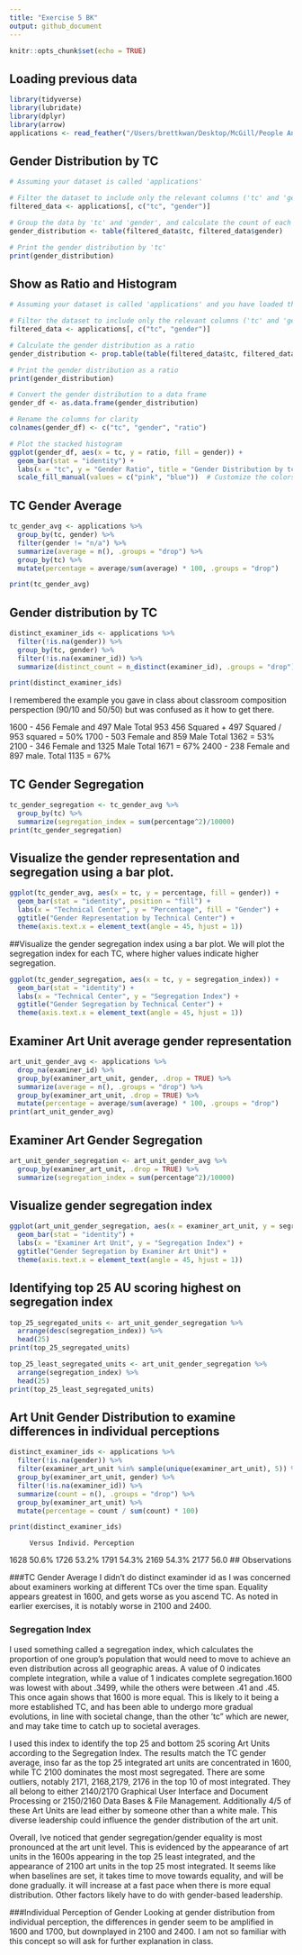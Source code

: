 ```yaml
---
title: "Exercise 5 BK"
output: github_document
---
```


```r
knitr::opts_chunk$set(echo = TRUE)
```
## Loading previous data
```r
library(tidyverse)
library(lubridate)
library(dplyr)
library(arrow)
applications <- read_feather("/Users/brettkwan/Desktop/McGill/People Analytics/app_data_starter.feather")
```

## Gender Distribution by TC
```r
# Assuming your dataset is called 'applications' 

# Filter the dataset to include only the relevant columns ('tc' and 'gender')
filtered_data <- applications[, c("tc", "gender")]

# Group the data by 'tc' and 'gender', and calculate the count of each gender within each group
gender_distribution <- table(filtered_data$tc, filtered_data$gender)

# Print the gender distribution by 'tc'
print(gender_distribution)

```
## Show as Ratio and Histogram
```r
# Assuming your dataset is called 'applications' and you have loaded the 'ggplot2' package

# Filter the dataset to include only the relevant columns ('tc' and 'gender')
filtered_data <- applications[, c("tc", "gender")]

# Calculate the gender distribution as a ratio
gender_distribution <- prop.table(table(filtered_data$tc, filtered_data$gender), margin = 1)

# Print the gender distribution as a ratio
print(gender_distribution)

# Convert the gender distribution to a data frame
gender_df <- as.data.frame(gender_distribution)

# Rename the columns for clarity
colnames(gender_df) <- c("tc", "gender", "ratio")

# Plot the stacked histogram
ggplot(gender_df, aes(x = tc, y = ratio, fill = gender)) +
  geom_bar(stat = "identity") +
  labs(x = "tc", y = "Gender Ratio", title = "Gender Distribution by tc") +
  scale_fill_manual(values = c("pink", "blue"))  # Customize the colors for each gender


```

## TC Gender Average
```r
tc_gender_avg <- applications %>%
  group_by(tc, gender) %>%
  filter(gender != "n/a") %>%
  summarize(average = n(), .groups = "drop") %>%
  group_by(tc) %>%
  mutate(percentage = average/sum(average) * 100, .groups = "drop")

print(tc_gender_avg)

```

## Gender distribution by TC
```r
distinct_examiner_ids <- applications %>%
  filter(!is.na(gender)) %>%
  group_by(tc, gender) %>%
  filter(!is.na(examiner_id)) %>%
  summarize(distinct_count = n_distinct(examiner_id), .groups = "drop")

print(distinct_examiner_ids)

```
I remembered the example you gave in class about classroom composition perspection (90/10 and 50/50) but was confused as it how to get there.

1600 - 456 Female and 497 Male Total 953
456 Squared + 497 Squared / 953 squared = 50%
1700 - 503 Female and 859 Male Total 1362  = 53%
2100 - 346 Female and 1325 Male Total 1671  = 67%
2400 - 238 Female and 897 male. Total 1135  = 67%


## TC Gender Segregation 
```r
tc_gender_segregation <- tc_gender_avg %>%
  group_by(tc) %>%
  summarize(segregation_index = sum(percentage^2)/10000)
print(tc_gender_segregation)
```

## Visualize the gender representation and segregation using a bar plot.
```r
ggplot(tc_gender_avg, aes(x = tc, y = percentage, fill = gender)) +
  geom_bar(stat = "identity", position = "fill") +
  labs(x = "Technical Center", y = "Percentage", fill = "Gender") +
  ggtitle("Gender Representation by Technical Center") +
  theme(axis.text.x = element_text(angle = 45, hjust = 1))

```

##Visualize the gender segregation index using a bar plot. 
We will plot the segregation index for each TC, where higher values indicate higher segregation.
```r
ggplot(tc_gender_segregation, aes(x = tc, y = segregation_index)) +
  geom_bar(stat = "identity") +
  labs(x = "Technical Center", y = "Segregation Index") +
  ggtitle("Gender Segregation by Technical Center") +
  theme(axis.text.x = element_text(angle = 45, hjust = 1))

```

## Examiner Art Unit average gender representation
```r
art_unit_gender_avg <- applications %>%
  drop_na(examiner_id) %>%
  group_by(examiner_art_unit, gender, .drop = TRUE) %>%
  summarize(average = n(), .groups = "drop") %>%
  group_by(examiner_art_unit, .drop = TRUE) %>%
  mutate(percentage = average/sum(average) * 100, .groups = "drop")
print(art_unit_gender_avg)
```


## Examiner Art Gender Segregation
```r
art_unit_gender_segregation <- art_unit_gender_avg %>%
  group_by(examiner_art_unit, .drop = TRUE) %>%
  summarize(segregation_index = sum(percentage^2)/10000)
```

## Visualize gender segregation index 
```r
ggplot(art_unit_gender_segregation, aes(x = examiner_art_unit, y = segregation_index)) +
  geom_bar(stat = "identity") +
  labs(x = "Examiner Art Unit", y = "Segregation Index") +
  ggtitle("Gender Segregation by Examiner Art Unit") +
  theme(axis.text.x = element_text(angle = 45, hjust = 1))

```

## Identifying top 25 AU scoring highest on segregation index
```r
top_25_segregated_units <- art_unit_gender_segregation %>%
  arrange(desc(segregation_index)) %>%
  head(25)
print(top_25_segregated_units)
```
```r
top_25_least_segregated_units <- art_unit_gender_segregation %>%
  arrange(segregation_index) %>%
  head(25)
print(top_25_least_segregated_units)

```

## Art Unit Gender Distribution to examine differences in individual perceptions
```r
distinct_examiner_ids <- applications %>%
  filter(!is.na(gender)) %>%
  filter(examiner_art_unit %in% sample(unique(examiner_art_unit), 5)) %>%
  group_by(examiner_art_unit, gender) %>%
  filter(!is.na(examiner_id)) %>%
  summarize(count = n(), .groups = "drop") %>%
  group_by(examiner_art_unit) %>%
  mutate(percentage = count / sum(count) * 100)

print(distinct_examiner_ids)

```
         Versus Individ. Perception
1628        50.6%
1726        53.2%
1791        54.3%
2169        54.3%
2177        56.0
## Observations

###TC Gender Average
I didn't do distinct examinder id as I was concerned about examiners working at different TCs over the time span. Equality appears greatest in 1600, and gets worse as you ascend TC. As noted in earlier exercises, it is notably worse in 2100 and 2400.


### Segregation Index
I used something called a segregation index, which calculates the proportion of one group's population that would need to move to achieve an even distribution across all geographic areas. A value of 0 indicates complete integration, while a value of 1 indicates complete segregation.1600 was lowest with about .3499, while the others were between .41 and .45. This once again shows that 1600 is more equal. This is likely to it being a more established TC, and has been able to undergo more gradual evolutions, in line with societal change, than the other 'tc" which are newer, and may take time to catch up to societal averages.

I used this index to identify the top 25 and bottom 25 scoring Art Units according to the Segregation Index. The results match the TC gender average, inso far as the top 25 integrated art units are concentrated in 1600, while TC 2100 dominates the most most segregated.  There are some outliers, notably 2171, 2168,2179, 2176 in the top 10 of most integrated.
They all belong to either 2140/2170 Graphical User Interface and Document Processing or 2150/2160 Data Bases & File Management. Additionally 4/5 of these Art Units are lead either by someone other than a white male.  This diverse leadership could influence the gender distribution of the art unit.

Overall, Ive noticed that gender segregation/gender equality is most pronounced at the art unit level. This is evidenced by the appearance of art units in the 1600s appearing in the top 25 least integrated, and the appearance of 2100 art units in the top 25 most integrated. It seems like when baselines are set, it takes time to move towards equality, and will be done gradually. it will increase at a fast pace when there is more equal distribution. Other factors likely have to do with gender-based leadership.

###Individual Perception of Gender 
Looking at gender distribution from individual perception, the differences in gender seem to be amplified in 1600 and 1700, but downplayed in 2100 and 2400. I am not so familiar with this concept so will ask for further explanation in class.